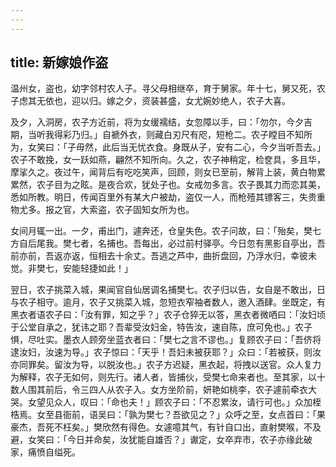 ```yaml
---
---
---
```

title: 新嫁娘作盗
---



温州女，盗也，幼字邻村农人子。寻父母相继卒，育于舅家。年十七，舅又死，农子虑其无依也，迎以归。嫁之夕，资装甚盛，女尤婉妙绝人，农子大喜。

及夕，入洞房，农子方近前，将为女缓襦结，女忽障以手，曰：「勿尔，今夕吉期，当听我得彩乃归。」自褫外衣，则藏白刃尺有咫，短枪二。农子瞠目不知所为，女笑曰：「子毋然，此后当无忧衣食。身既从子，安有二心，今夕当听吾去。」农子不敢挽，女一跃如燕，翩然不知所向。久之，农子神稍定，检奁具，多且华，摩挲久之。夜过午，闻背后有吃吃笑声，回顾，则女已至前，解背上装，黄白物累累然，农子目为之眩。是夜合欢，犹处子也。女戒勿多言。农子畏其力而恋其美，悉如所教。明日，传闻百里外有某大户被劫，盗仅一人，而枪殪其镖客三，失贵重物尤多。报之官，大索盗，农子固知女所为也。

女间月辄一出。一夕，甫出门，遽奔还，仓皇失色。农子问故，曰：「殆矣，樊七方自后尾我。樊七者，名捕也。吾每出，必过前村驿亭。今日忽有黑影自亭出，吾前亦前，吾返亦返，恒相去十余丈。吾逃之芦中，曲折盘回，乃浮水归，幸彼未觉。非樊七，安能轻捷如此！」

翌日，农子挑菜入城，果闻官自仙居调名捕樊七。农子归以告，女自是不敢出，日与农子相守。逾月，农子又挑菜入城，忽短衣窄袖者数人，邀入酒肆。坐既定，有黑衣者语农子曰：「汝有罪，知之乎？」农子仓猝无以答，黑衣者微哂曰：「汝妇顷于公堂自承之，犹讳之耶？吾辈受汝妇金，特告汝，速自陈，庶可免也。」农子惧，尽吐实。墨衣人顾旁坐蓝衣者曰：「樊七之言不谬也。」复顾农子曰：「吾侪将逮汝妇，汝速为导。」农子惊曰：「天乎！吾妇未被获耶？」众曰：「若被获，则汝亦同罪矣。留汝为导，以脱汝也。」农子方迟疑，黑衣起，将拽以送官。众人复力为解释，农子无如何，则先行。诸人者，皆捕伙，受樊七命来者也。至其家，以十数人围其前后，令三四人从农子入。女方坐阶前，妍艳如桃李，农子遽前牵衣大哭。女望见众人，叹曰：「命也夫！」顾农子曰：「不忍累汝，请行可也。」众加桎梏焉。女至县衙前，语吴曰：「孰为樊七？吾欲见之？」众呼之至，女点首曰：「果豪杰，吾死不枉矣。」樊欣然有得色。女遽噫其气，有针自口出，直射樊喉，不及避，女笑曰：「今日并命矣，汝犹能自雄否？」谳定，女卒弃市，农子亦缘此破家，痛愤自缢死。